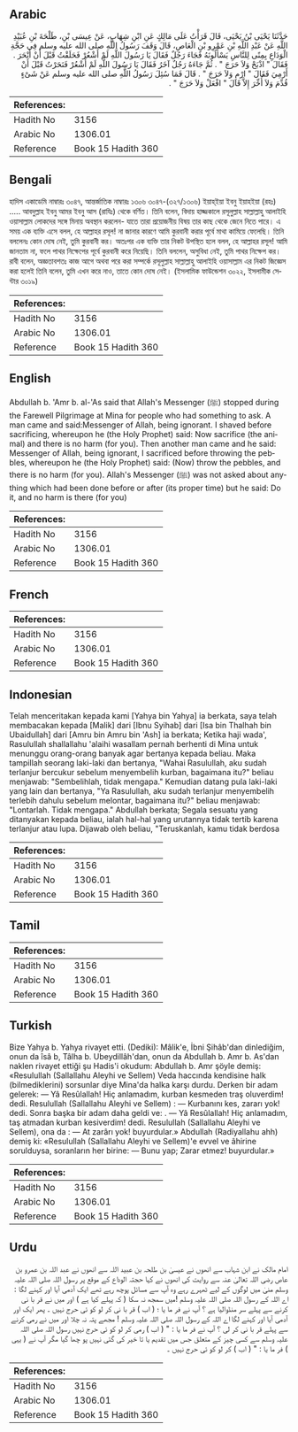## Arabic


<div dir="rtl" lang="ar" style={{fontSize:'larger',backgroundColor:'#f8f9fa',padding:20}}>
حَدَّثَنَا يَحْيَى بْنُ يَحْيَى، قَالَ قَرَأْتُ عَلَى مَالِكٍ عَنِ ابْنِ شِهَابٍ، عَنْ عِيسَى بْنِ، طَلْحَةَ بْنِ عُبَيْدِ اللَّهِ عَنْ عَبْدِ اللَّهِ بْنِ عَمْرِو بْنِ الْعَاصِ، قَالَ وَقَفَ رَسُولُ اللَّهِ صلى الله عليه وسلم فِي حَجَّةِ الْوَدَاعِ بِمِنًى لِلنَّاسِ يَسْأَلُونَهُ فَجَاءَ رَجُلٌ فَقَالَ يَا رَسُولَ اللَّهِ لَمْ أَشْعُرْ فَحَلَقْتُ قَبْلَ أَنْ أَنْحَرَ ‏.‏ فَقَالَ ‏"‏ اذْبَحْ وَلاَ حَرَجَ ‏"‏ ‏.‏ ثُمَّ جَاءَهُ رَجُلٌ آخَرُ فَقَالَ يَا رَسُولَ اللَّهِ لَمْ أَشْعُرْ فَنَحَرْتُ قَبْلَ أَنْ أَرْمِيَ فَقَالَ ‏"‏ ارْمِ وَلاَ حَرَجَ ‏"‏ ‏.‏ قَالَ فَمَا سُئِلَ رَسُولُ اللَّهِ صلى الله عليه وسلم عَنْ شَىْءٍ قُدِّمَ وَلاَ أُخِّرَ إِلاَّ قَالَ ‏"‏ افْعَلْ وَلاَ حَرَجَ ‏"‏ ‏.‏
</div>
<div style={{backgroundColor:'#f8f9fa',padding:20, marginBottom: 10}}><table> <thead> <tr> <th>References:</th> <th></th> </tr> </thead> <tbody><tr><td>Hadith No</td><td>3156</td></tr><tr><td>Arabic No</td><td>1306.01</td></tr><tr><td>Reference</td><td>Book 15 Hadith 360</td></tr></tbody></table></div>

## Bengali


<div dir="ltr" lang="bn" style={{fontSize:'larger',backgroundColor:'#f8f9fa',padding:20}}>
হাদিস একাডেমি নাম্বারঃ ৩০৪৭, আন্তর্জাতিক নাম্বারঃ ১৩০৬ ৩০৪৭-(৩২৭/১৩০৬) ইয়াহ্ইয়া ইবনু ইয়াহইয়া (রহঃ) ..... আবদুল্লাহ ইবনু আমর ইবনু আস (রাযিঃ) থেকে বর্ণিত। তিনি বলেন, বিদায় হাজ্জকালে রসূলুল্লাহ সাল্লাল্লাহু আলাইহি ওয়াসাল্লাম লোকদের সঙ্গে মিনায় অবস্থান করলেন- যাতে তারা প্রয়োজনীয় বিষয় তার কাছ থেকে জেনে নিতে পারে। এ সময় এক ব্যক্তি এসে বলল, হে আল্লাহর রসূল! না জানার কারণে আমি কুরবানী করার পূর্বে মাথা কামিয়ে ফেলেছি। তিনি বললেনঃ কোন দোষ নেই, তুমি কুরবানী কর। অতঃপর এক ব্যক্তি তার নিকট উপস্থিত হলে বলল, হে আল্লাহর রসূল! আমি জানতাম না, ফলে পাথর নিক্ষেপের পূর্বে কুরবানী করে নিয়েছি। তিনি বললেন, অসুবিধা নেই, তুমি পাথর নিক্ষেপ কর। রাবী বলেন, অজ্ঞতাবশতঃ কাজ আগে অথবা পরে করা সম্পর্কে রসূলুল্লাহ সাল্লাল্লাহু আলাইহি ওয়াসাল্লাম এর নিকট জিজ্ঞেস করা হলেই তিনি বলেন, তুমি এখন করে নাও, তাতে কোন দোষ নেই। (ইসলামিক ফাউন্ডেশন ৩০২২, ইসলামীক সেন্টার ৩০১৯)
</div>
<div style={{backgroundColor:'#f8f9fa',padding:20, marginBottom: 10}}><table> <thead> <tr> <th>References:</th> <th></th> </tr> </thead> <tbody><tr><td>Hadith No</td><td>3156</td></tr><tr><td>Arabic No</td><td>1306.01</td></tr><tr><td>Reference</td><td>Book 15 Hadith 360</td></tr></tbody></table></div>

## English


<div dir="ltr" lang="en" style={{fontSize:'larger',backgroundColor:'#f8f9fa',padding:20}}>
Abdullah b. 'Amr b. al-'As said that Allah's Messenger (ﷺ) stopped during the Farewell Pilgrimage at Mina for people who had something to ask. A man came and said:Messenger of Allah, being ignorant. I shaved before sacrificing, whereupon he (the Holy Prophet) said: Now sacrifice (the animal) and there is no harm (for you). Then another man came and he said: Messenger of Allah, being ignorant, I sacrificed before throwing the pebbles, whereupon he (the Holy Prophet) said: (Now) throw the pebbles, and there is no harm (for you). Allah's Messenger (ﷺ) was not asked about anything which had been done before or after (its proper time) but he said: Do it, and no harm is there (for you)
</div>
<div style={{backgroundColor:'#f8f9fa',padding:20, marginBottom: 10}}><table> <thead> <tr> <th>References:</th> <th></th> </tr> </thead> <tbody><tr><td>Hadith No</td><td>3156</td></tr><tr><td>Arabic No</td><td>1306.01</td></tr><tr><td>Reference</td><td>Book 15 Hadith 360</td></tr></tbody></table></div>

## French


<div dir="ltr" lang="fr" style={{fontSize:'larger',backgroundColor:'#f8f9fa',padding:20}}>

</div>
<div style={{backgroundColor:'#f8f9fa',padding:20, marginBottom: 10}}><table> <thead> <tr> <th>References:</th> <th></th> </tr> </thead> <tbody><tr><td>Hadith No</td><td>3156</td></tr><tr><td>Arabic No</td><td>1306.01</td></tr><tr><td>Reference</td><td>Book 15 Hadith 360</td></tr></tbody></table></div>

## Indonesian


<div dir="ltr" lang="id" style={{fontSize:'larger',backgroundColor:'#f8f9fa',padding:20}}>
Telah menceritakan kepada kami [Yahya bin Yahya] ia berkata, saya telah membacakan kepada [Malik] dari [Ibnu Syihab] dari [Isa bin Thalhah bin Ubaidullah] dari [Amru bin Amru bin 'Ash] ia berkata; Ketika haji wada', Rasulullah shallallahu 'alaihi wasallam pernah berhenti di Mina untuk menunggu orang-orang banyak agar bertanya kepada beliau. Maka tampillah seorang laki-laki dan bertanya, "Wahai Rasulullah, aku sudah terlanjur bercukur sebelum menyembelih kurban, bagaimana itu?" beliau menjawab: "Sembelihlah, tidak mengapa." Kemudian datang pula laki-laki yang lain dan bertanya, "Ya Rasulullah, aku sudah terlanjur menyembelih terlebih dahulu sebelum melontar, bagaimana itu?" beliau menjawab: "Lontarlah. Tidak mengapa." Abdullah berkata; Segala sesuatu yang ditanyakan kepada beliau, ialah hal-hal yang urutannya tidak tertib karena terlanjur atau lupa. Dijawab oleh beliau, "Teruskanlah, kamu tidak berdosa
</div>
<div style={{backgroundColor:'#f8f9fa',padding:20, marginBottom: 10}}><table> <thead> <tr> <th>References:</th> <th></th> </tr> </thead> <tbody><tr><td>Hadith No</td><td>3156</td></tr><tr><td>Arabic No</td><td>1306.01</td></tr><tr><td>Reference</td><td>Book 15 Hadith 360</td></tr></tbody></table></div>

## Tamil


<div dir="ltr" lang="ta" style={{fontSize:'larger',backgroundColor:'#f8f9fa',padding:20}}>

</div>
<div style={{backgroundColor:'#f8f9fa',padding:20, marginBottom: 10}}><table> <thead> <tr> <th>References:</th> <th></th> </tr> </thead> <tbody><tr><td>Hadith No</td><td>3156</td></tr><tr><td>Arabic No</td><td>1306.01</td></tr><tr><td>Reference</td><td>Book 15 Hadith 360</td></tr></tbody></table></div>

## Turkish


<div dir="ltr" lang="tr" style={{fontSize:'larger',backgroundColor:'#f8f9fa',padding:20}}>
Bize Yahya b. Yahya rivayet etti. (Dediki): Mâlik'e, İbni Şihâb'dan dinlediğim, onun da îsâ b, Tâlha b. Ubeydillâh'dan, onun da Abdullah b. Amr b. As'dan naklen rivayet ettiği şu Hadis'i okudum: Abdullah b. Amr şöyle demiş: «Resulullah (Sallallahu Aleyhi ve Sellem) Veda haccında kendisine halk (bilmediklerini) sorsunlar diye Mina'da halka karşı durdu. Derken bir adam gelerek: — Yâ Resûlallah! Hiç anlamadım, kurban kesmeden traş oluverdim! dedi. Resulullah (Sallallahu Aleyhi ve Sellem) : — Kurbanını kes, zararı yok! dedi. Sonra başka bir adam daha geldi ve: . — Yâ Resûlallah! Hiç anlamadım, taş atmadan kurban kesiverdim! dedi. Resulullah (Sallallahu Aleyhi ve Sellem), ona da : — At zarârı yok! buyurdular.» Abdullah (Radiyallahu ahh) demiş ki: «Resulullah (Sallallahu Aleyhi ve Sellem)'e evvel ve âhirine sorulduysa, soranların her birine: — Bunu yap; Zarar etmez! buyurdular.»
</div>
<div style={{backgroundColor:'#f8f9fa',padding:20, marginBottom: 10}}><table> <thead> <tr> <th>References:</th> <th></th> </tr> </thead> <tbody><tr><td>Hadith No</td><td>3156</td></tr><tr><td>Arabic No</td><td>1306.01</td></tr><tr><td>Reference</td><td>Book 15 Hadith 360</td></tr></tbody></table></div>

## Urdu


<div dir="rtl" lang="ur" style={{fontSize:'larger',backgroundColor:'#f8f9fa',padding:20}}>
امام مالک نے ابن شہاب سے انھوں نے عیسیٰ بن طلحہ بن عبید اللہ سے انھوں نے عبد اللہ بن عمرو بن عاص رضی اللہ تعالیٰ عنہ سے روایت کی انھوں نے کہا حجتہ الوداع کے موقع پر رسول اللہ صلی اللہ علیہ وسلم منیٰ میں لوگوں کے لیے ٹھہرے رہے وہ آپ سے مسائل پوچھ رہے تھے ایک آدمی آیا اور کہنے لگا : اے اللہ کے رسول اللہ صلی اللہ علیہ وسلم !میں سمجھ نہ سکا ( کہ پہلے کیا ہے ) اور میں نے قر با نی کرنے سے پہلے سر منڈوالیا ہے ؟ آپ نے فر ما یا ؛ ( اب ) قر با نی کر لو کو ئی حرج نہیں ۔ پھر ایک اور آدمی آیا اور کہنے لگا اے اللہ کے رسول اللہ صلی اللہ علیہ وسلم ! مجھے پتہ نہ چلا اور میں نے رمی کرنے سے پہلے قر با نی کر لی ؟ آپ نے فر ما یا : " ( اب ) رمی کر لو کو ئی حرج نہیں رسول اللہ صلی اللہ علیہ وسلم سے کسی چیز کے متعلق جس میں تقدیم یا تا خیر کی گئی نہیں پو چھا گیا مگر آپ نے ( یہی ) فر ما یا : " ( اب ) کر لو کو ئی حرج نہیں ۔
</div>
<div style={{backgroundColor:'#f8f9fa',padding:20, marginBottom: 10}}><table> <thead> <tr> <th>References:</th> <th></th> </tr> </thead> <tbody><tr><td>Hadith No</td><td>3156</td></tr><tr><td>Arabic No</td><td>1306.01</td></tr><tr><td>Reference</td><td>Book 15 Hadith 360</td></tr></tbody></table></div>